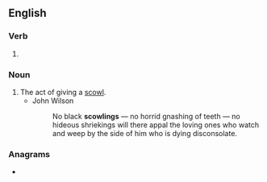 ==English==

===Verb===
{{head|en|verb form}}

# {{present participle of|scowl|lang=en|nocat=1}}

===Noun===
{{en-noun}}

# The act of giving a [[scowl]].
#* John Wilson
#*: No black '''scowlings''' — no horrid gnashing of teeth — no hideous shriekings will there appal the loving ones who watch and weep by the side of him who is dying disconsolate.

===Anagrams===
* {{anagrams|en|a=cgilnosw|cowlings}}